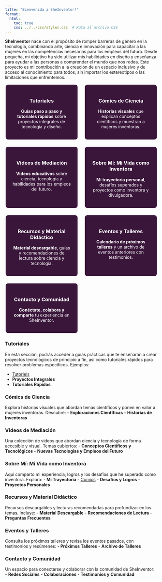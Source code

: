 ```yaml
---
title: "Bienvenida a SheInventor!"
format: 
  html: 
    toc: true
    css: ../../css/styles.css  # Ruta al archivo CSS
---
```



**SheInventor** nace con el propósito de romper barreras de género en la tecnología, combinando arte, ciencia e innovación para capacitar a las mujeres en las competencias necesarias para los empleos del futuro. Desde pequeña, mi objetivo ha sido utilizar mis habilidades en diseño y enseñanza para ayudar a las personas a comprender el mundo que nos rodea. Este proyecto es mi contribución a la creación de un espacio inclusivo y de acceso al conocimiento para todos, sin importar los estereotipos o las limitaciones que enfrentemos.

<div class="grid-container">

<div class="grid-item">

### [Tutoriales](#tutoriales)
**Guías paso a paso y tutoriales rápidos** sobre proyectos integrales de tecnología y diseño.

</div>

<div class="grid-item">

### [Cómics de Ciencia](#comics-de-ciencia)
**Historias visuales** que explican conceptos científicos y muestran a mujeres inventoras.

</div>

<div class="grid-item">

### [Videos de Mediación](#videos-de-mediacion)
**Videos educativos** sobre ciencia, tecnología y habilidades para los empleos del futuro.

</div>

<div class="grid-item">

### [Sobre Mí: Mi Vida como Inventora](#sobre-mi)
**Mi trayectoria personal**, desafíos superados y proyectos como inventora y divulgadora.

</div>

<div class="grid-item">

### [Recursos y Material Didáctico](#recursos-y-material-didactico)
**Material descargable**, guías y recomendaciones de lectura sobre ciencia y tecnología.

</div>

<div class="grid-item">

### [Eventos y Talleres](#eventos-y-talleres)
**Calendario de próximos talleres** y un archivo de eventos anteriores con testimonios.

</div>

<div class="grid-item">

### [Contacto y Comunidad](#contacto-y-comunidad)
**Conéctate, colabora y comparte** tu experiencia en SheInventor.

</div>

</div>

### <a id="tutoriales"></a>Tutoriales
En esta sección, podrás acceder a guías prácticas que te enseñarán a crear proyectos tecnológicos de principio a fin, así como tutoriales rápidos para resolver problemas específicos. Ejemplos:

- [Tutoriels](tutorials/index.qmd) 
- **Proyectos Integrales**
- **Tutoriales Rápidos**

### <a id="comics-de-ciencia"></a>Cómics de Ciencia
Explora historias visuales que abordan temas científicos y ponen en valor a mujeres inventoras. Descubre:
- **Exploraciones Científicas**
- **Historias de Inventoras**

### <a id="videos-de-mediacion"></a>Videos de Mediación
Una colección de videos que abordan ciencia y tecnología de forma accesible y visual. Temas cubiertos:
- **Conceptos Científicos y Tecnológicos**
- **Nuevas Tecnologías y Empleos del Futuro**

### <a id="sobre-mi"></a>Sobre Mí: Mi Vida como Inventora
Aquí comparto mi experiencia, logros y los desafíos que he superado como inventora. Explora:
- **Mi Trayectoria** 
- [Comics](comics/index.qmd)
- **Desafíos y Logros**
- **Proyectos Personales**

### <a id="recursos-y-material-didactico"></a>Recursos y Material Didáctico
Recursos descargables y lecturas recomendadas para profundizar en los temas. Incluye:
- **Material Descargable**
- **Recomendaciones de Lectura**
- **Preguntas Frecuentes**

### <a id="eventos-y-talleres"></a>Eventos y Talleres
Consulta los próximos talleres y revisa los eventos pasados, con testimonios y resúmenes:
- **Próximos Talleres**
- **Archivo de Talleres**

### <a id="contacto-y-comunidad"></a>Contacto y Comunidad
Un espacio para conectarse y colaborar con la comunidad de SheInventor:
- **Redes Sociales**
- **Colaboraciones**
- **Testimonios y Comunidad**

<style>
.grid-container {
  display: grid;
  grid-template-columns: repeat(auto-fit, minmax(200px, 1fr));
  gap: 20px;
}
.grid-item {
  padding: 20px;
  background-color: #3B163B;
  border: 2px solid #FFFFFF;
  border-radius: 10px;
  text-align: center;
  color: #FFFFFF; /* Texto en blanco por defecto */
}

.grid-item h2, .grid-item h3, .grid-item p, .grid-item a {
  color: #FFFFFF !important; /* Forzar el color blanco en todos los títulos, párrafos y enlaces */
}

.grid-item h2 a, .grid-item h3 a {
  text-decoration: none;
  color: #FFFFFF !important; /* Forzar el color blanco en los enlaces de títulos */
}

.grid-item h2 a:hover, .grid-item h3 a:hover {
  color: #FFFFFF; /* Mantener el color blanco en hover */
}
</style>